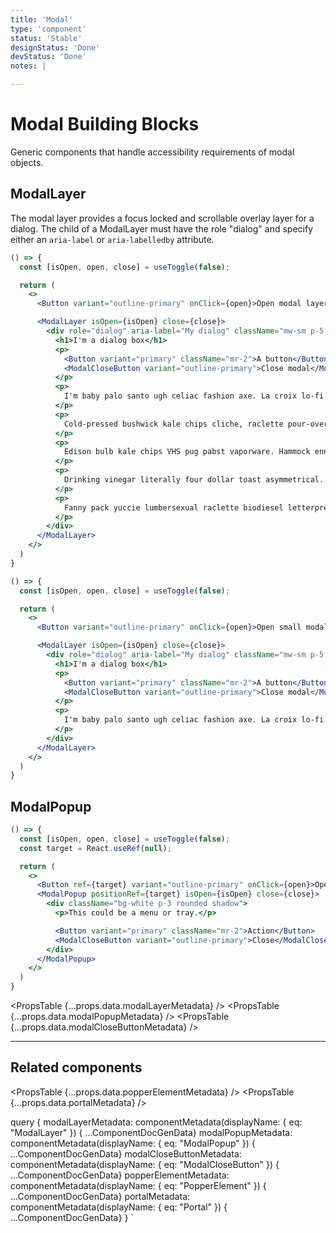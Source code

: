 ```yaml
---
title: 'Modal'
type: 'component'
status: 'Stable'
designStatus: 'Done'
devStatus: 'Done'
notes: |

---
```



# Modal Building Blocks

Generic components that handle accessibility requirements of modal objects.

## ModalLayer

The modal layer provides a focus locked and scrollable overlay layer for a dialog. The child of a ModalLayer must have the role "dialog" and specify either an `aria-label` or `aria-labelledby` attribute.

```jsx live
() => {
  const [isOpen, open, close] = useToggle(false);

  return (
    <>
      <Button variant="outline-primary" onClick={open}>Open modal layer</Button>

      <ModalLayer isOpen={isOpen} close={close}>
        <div role="dialog" aria-label="My dialog" className="mw-sm p-5 bg-white mx-auto my-5">
          <h1>I'm a dialog box</h1>
          <p>
            <Button variant="primary" className="mr-2">A button</Button>
            <ModalCloseButton variant="outline-primary">Close modal</ModalCloseButton>
          </p>
          <p>
            I'm baby palo santo ugh celiac fashion axe. La croix lo-fi venmo whatever. Beard man braid migas single-origin coffee forage ramps. Tumeric messenger bag bicycle rights wayfarers, try-hard cronut blue bottle health goth. Sriracha tumblr cardigan, cloud bread succulents tumeric copper mug marfa semiotics woke next level organic roof party +1 try-hard.
          </p>
          <p>
            Cold-pressed bushwick kale chips cliche, raclette pour-over brooklyn godard tbh. Bitters distillery neutra leggings jean shorts street art tbh. Lyft pinterest venmo, food truck small batch try-hard banh mi sriracha microdosing taiyaki trust fund literally stumptown prism. Pok pok lo-fi fam you probably haven't heard of them, salvia etsy YOLO 3 wolf moon fixie tousled raw denim retro farm-to-table hashtag. Godard waistcoat typewriter, thundercats cold-pressed pabst taxidermy. Farm-to-table taxidermy artisan everyday carry.
          </p>
          <p>
            Edison bulb kale chips VHS pug pabst vaporware. Hammock ennui vape farm-to-table vegan literally disrupt microdosing ugh helvetica. Bespoke tbh lomo blue bottle. Next level try-hard readymade mixtape. Cliche cornhole microdosing whatever, vegan fingerstache paleo. Before they sold out YOLO enamel pin, celiac retro flexitarian roof party normcore air plant.
          </p>
          <p>
            Drinking vinegar literally four dollar toast asymmetrical. Godard hella seitan, gluten-free selvage readymade viral tumblr quinoa roof party. Neutra flannel pop-up craft beer live-edge pour-over. Humblebrag pinterest kale chips bicycle rights etsy 8-bit. Hammock brunch gentrify, hot chicken actually chillwave cornhole gastropub. Bushwick bicycle rights typewriter man bun coloring book. Plaid bespoke you probably haven't heard of them adaptogen fam copper mug cold-pressed organic cred retro salvia chicharrones direct trade.
          </p>
          <p>
            Fanny pack yuccie lumbersexual raclette biodiesel letterpress plaid hoodie cornhole ugh listicle. Distillery portland put a bird on it tacos whatever crucifix. Polaroid ethical jean shorts swag truffaut, intelligentsia kitsch meggings readymade tattooed chicharrones waistcoat artisan heirloom. Kickstarter post-ironic direct trade, celiac fixie activated charcoal lomo hella quinoa twee cardigan tousled. VHS woke seitan heirloom, prism roof party YOLO pinterest pork belly iPhone dreamcatcher tattooed succulents helvetica man braid. Locavore subway tile shaman ugh pinterest vaporware quinoa wolf crucifix shoreditch green juice pok pok post-ironic. Kinfolk plaid disrupt biodiesel leggings PBR&B glossier sartorial pop-up actually.
          </p>
        </div>
      </ModalLayer>
    </>
  )
}
```


```jsx live
() => {
  const [isOpen, open, close] = useToggle(false);

  return (
    <>
      <Button variant="outline-primary" onClick={open}>Open small modal layer</Button>

      <ModalLayer isOpen={isOpen} close={close}>
        <div role="dialog" aria-label="My dialog" className="mw-sm p-5 bg-white mx-auto my-5">
          <h1>I'm a dialog box</h1>
          <p>
            <Button variant="primary" className="mr-2">A button</Button>
            <ModalCloseButton variant="outline-primary">Close modal</ModalCloseButton>
          </p>
          <p>
            I'm baby palo santo ugh celiac fashion axe. La croix lo-fi venmo whatever. Beard man braid migas single-origin coffee forage ramps. Tumeric messenger bag bicycle rights wayfarers, try-hard cronut blue bottle health goth. Sriracha tumblr cardigan, cloud bread succulents tumeric copper mug marfa semiotics woke next level organic roof party +1 try-hard.
          </p>
        </div>
      </ModalLayer>
    </>
  )
}
```

## ModalPopup

```jsx live
() => {
  const [isOpen, open, close] = useToggle(false);
  const target = React.useRef(null);

  return (
    <>
      <Button ref={target} variant="outline-primary" onClick={open}>Open modal popup</Button>
      <ModalPopup positionRef={target} isOpen={isOpen} close={close}>
        <div className="bg-white p-3 rounded shadow">
          <p>This could be a menu or tray.</p>

          <Button variant="primary" className="mr-2">Action</Button>
          <ModalCloseButton variant="outline-primary">Close</ModalCloseButton>
        </div>
      </ModalPopup>
    </>
  )
}
```



<PropsTable {...props.data.modalLayerMetadata} />
<PropsTable {...props.data.modalPopupMetadata} />
<PropsTable {...props.data.modalCloseButtonMetadata} />

<hr className="my-5" />

## Related components

<PropsTable {...props.data.popperElementMetadata} />
<PropsTable {...props.data.portalMetadata} />

  query {
    modalLayerMetadata: componentMetadata(displayName: { eq: "ModalLayer" }) { ...ComponentDocGenData}
    modalPopupMetadata: componentMetadata(displayName: { eq: "ModalPopup" }) { ...ComponentDocGenData}
    modalCloseButtonMetadata: componentMetadata(displayName: { eq: "ModalCloseButton" }) { ...ComponentDocGenData}
    popperElementMetadata: componentMetadata(displayName: { eq: "PopperElement" }) { ...ComponentDocGenData}
    portalMetadata: componentMetadata(displayName: { eq: "Portal" }) { ...ComponentDocGenData}
  }
`
